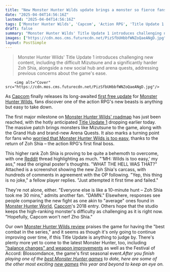 ```yaml
---
title: "New Monster Hunter Wilds update brings a monster so fierce fans have gone from calling the game 'too easy' to asking 'What the hell was that?'"
date: "2025-04-04T14:56:16Z"
lastmod: "2025-04-04T14:56:16Z"
tags: ['Monster Hunter Wilds', 'Capcom', 'Action RPG', 'Title Update 1', 'Mizutsune', 'Zoh Shia', 'Grand Hub', 'Arena Quests', 'PC', 'PS5', 'Xbox']
draft: false
summary: "Monster Hunter Wilds' Title Update 1 introduces challenging new content, including the difficult Mizutsune and a significantly harder Zoh Shia, alongside a new social hub and arena quests, addressing previous concerns about the game's ease."
images: ["https://cdn.mos.cms.futurecdn.net/PizSfbUHbbfWNZoQaeANgD.jpg"]
layout: PostSimple
---
```

> Monster Hunter Wilds' Title Update 1 introduces challenging new content, including the difficult Mizutsune and a significantly harder Zoh Shia, alongside a new social hub and arena quests, addressing previous concerns about the game's ease.


        <img alt="Cover" src="https://cdn.mos.cms.futurecdn.net/PizSfbUHbbfWNZoQaeANgD.jpg"/>
        
As [<u>Capcom</u>](https://www.gamesradar.com/tag/capcom/) finally releases its long-awaited [<u>first free update</u>](https://www.gamesradar.com/games/monster-hunter/monster-hunter-wilds-update-coming-early-april-will-crank-up-the-difficulty-and-add-a-new-place-to-hang-out-with-other-players-addressing-2-big-concerns/) for [<u>Monster Hunter Wilds</u>](https://www.gamesradar.com/games/monster-hunter/monster-hunter-wilds-guide/), fans discover one of the action RPG's new beasts is anything but easy to take down.

The first major milestone on [<u>Monster Hunter Wilds' roadmap</u>](https://www.gamesradar.com/games/monster-hunter/monster-hunter-wilds-roadmap/) has just been reached, with the hotly anticipated [<u>Title Update 1</u>](https://www.gamesradar.com/games/monster-hunter/monster-hunter-wilds-title-update-1-is-out-april-4-and-looks-stacked-zoh-shia-returns-the-grand-hub-adds-a-social-space-plus-arch-tempered-rey-dau-arena-speedrun-contests-and-mizutsune/) dropping earlier today. The massive patch brings monsters like Mizutsune to the game, along with the Grand Hub and brand-new Arena Quests. It also marks a turning point for fans who [<u>worried that Monster Hunter Wilds is too easy</u>](https://www.gamesradar.com/games/monster-hunter/monster-hunter-wilds-update-coming-early-april-will-crank-up-the-difficulty-and-add-a-new-place-to-hang-out-with-other-players-addressing-2-big-concerns/), thanks to the return of Zoh Shia – the action RPG's first final boss.

This higher rank Zoh Shia is proving to be quite a behemoth to overcome, with one [<u>Reddit</u>](https://www.reddit.com/r/MHWilds/comments/1jr3ks1/mhwilds_is_too_easy_my_ass_what_the_hell_was_that/) thread highlighting as much. "'MH: Wilds is too easy,' my ass," read the original poster's thoughts. "WHAT THE HELL WAS THAT?" Attached is a screenshot showing the new Zoh Shia's carcass, with hundreds of comments in agreement with the OP following. "Yep, this thing is no joke," a fellow player replies. "Just attempted it first time and failed."

They're not alone, either. "Everyone else is like a 10-minute hunt – Zoh Shia took me 30 mins," admits another fan. "DAMN." Elsewhere, responses see people comparing the new fight as one akin to "average" ones found in [<u>Monster Hunter World</u>](https://www.gamesradar.com/monster-hunter-world-guide-walkthrough/), [Capcom](https://www.gamesradar.com/tag/capcom/)'s 2018 entry. Others hope that the studio keeps the high-ranking monster's difficulty as challenging as it is right now. "Hopefully, Capcom won't nerf Zho Shia."

Our own [<u>Monster Hunter Wilds review</u>](https://www.gamesradar.com/games/monster-hunter/monster-hunter-wilds-review/) praises the game for having the "best combat in the series," and it seems as though it's only going to continue improving over time, if this Title Update is anything to judge by. There's plenty more yet to come to the latest Monster Hunter, too, including [<u>"balance changes" and weapon improvements</u>](https://www.gamesradar.com/games/monster-hunter/monster-hunter-wilds-director-reveals-upcoming-balance-changes-for-the-action-rpg-including-weapon-improvements-and-nerfs-for-the-unintentionally-overpowered/) as well as the Festival of Accord: Blossomdance, the game's first seasonal event.*After you finish playing one of the *[<u><em>best Monster Hunter games</em></u>](https://www.gamesradar.com/best-monster-hunter-games/)* to date, here are some of the other most exciting *[<u><em>new games</em></u>](https://www.gamesradar.com/video-game-release-dates/)* this year and beyond to keep an eye on.*
        